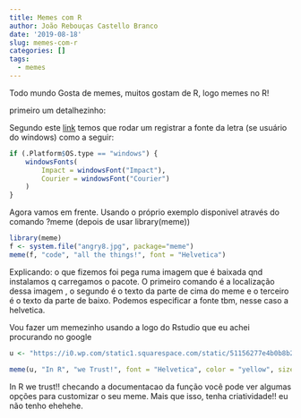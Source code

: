 ```yaml
---
title: Memes com R
author: João Rebouças Castello Branco
date: '2019-08-18'
slug: memes-com-r
categories: []
tags:
  - memes
---
```


Todo mundo Gosta de memes, muitos gostam de R, logo memes no R!

primeiro um detalhezinho:

Segundo este [link](https://cran.r-project.org/web/packages/meme/vignettes/meme.html) temos que rodar um registrar a fonte da letra (se usuário do windows) como a seguir:

```r

if (.Platform$OS.type == "windows") {
    windowsFonts(
        Impact = windowsFont("Impact"),
        Courier = windowsFont("Courier")
    )
}
```


Agora vamos em frente. Usando o próprio exemplo disponivel através do comando ?meme (depois de usar library(meme))

```r
library(meme)
f <- system.file("angry8.jpg", package="meme")
meme(f, "code", "all the things!", font = "Helvetica")

```


Explicando: o que fizemos foi pega ruma imagem que é baixada qnd instalamos q carregamos o pacote. O primeiro comando é a localização dessa imagem , o segundo é o texto da parte de cima do meme e o terceiro é o texto da parte de baixo. Podemos especificar a fonte tbm, nesse caso a helvetica.

Vou fazer um memezinho usando a logo do Rstudio que eu achei procurando no google 

```r
u <- "https://i0.wp.com/static1.squarespace.com/static/51156277e4b0b8b2ffe11c00/t/583ccafcbebafbc5c11fa6ec/1480379239088/RStudio-Ball.png?w=456&ssl=1"

meme(u, "In R", "we Trust!", font = "Helvetica", color = "yellow", size = 3, vjust = 0.25)

```


In R we trust!! 
checando a documentacao da função você pode ver algumas opções para customizar o seu meme. Mais que isso, tenha criatividade!! eu não tenho ehehehe.
